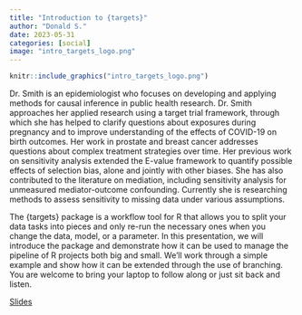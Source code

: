 ```yaml
---
title: "Introduction to {targets}"
author: "Donald S."
date: 2023-05-31
categories: [social]
image: "intro_targets_logo.png"
---
```


```r

knitr::include_graphics("intro_targets_logo.png")

```

Dr. Smith is an epidemiologist who focuses on developing and applying methods for causal inference in public health research. Dr. Smith approaches her applied research using a target trial framework, through which she has helped to clarify questions about exposures during pregnancy and to improve understanding of the effects of COVID-19 on birth outcomes. Her work in prostate and breast cancer addresses questions about complex treatment strategies over time. Her previous work on sensitivity analysis extended the E-value framework to quantify possible effects of selection bias, alone and jointly with other biases. She has also contributed to the literature on mediation, including sensitivity analysis for unmeasured mediator-outcome confounding. Currently she is researching methods to assess sensitivity to missing data under various assumptions.

The {targets} package is a workflow tool for R that allows you to split your data tasks into pieces and only re-run the necessary ones when you change the data, model, or a parameter. In this presentation, we will introduce the package and demonstrate how it can be used to manage the pipeline of R projects both big and small. We’ll work through a simple example and show how it can be extended through the use of branching. You are welcome to bring your laptop to follow along or just sit back and listen.


[Slides](https://www.louisahsmith.com/talks/2023-05-31/slides.html#/)